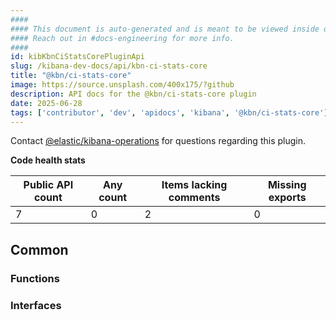 ```yaml
---
####
#### This document is auto-generated and is meant to be viewed inside our experimental, new docs system.
#### Reach out in #docs-engineering for more info.
####
id: kibKbnCiStatsCorePluginApi
slug: /kibana-dev-docs/api/kbn-ci-stats-core
title: "@kbn/ci-stats-core"
image: https://source.unsplash.com/400x175/?github
description: API docs for the @kbn/ci-stats-core plugin
date: 2025-06-28
tags: ['contributor', 'dev', 'apidocs', 'kibana', '@kbn/ci-stats-core']
---
```




Contact [@elastic/kibana-operations](https://github.com/orgs/elastic/teams/kibana-operations) for questions regarding this plugin.

**Code health stats**

| Public API count  | Any count | Items lacking comments | Missing exports |
|-------------------|-----------|------------------------|-----------------|
| 7 | 0 | 2 | 0 |

## Common

### Functions
<DocDefinitionList data={kbnCiStatsCoreObj.common.functions}/>

### Interfaces
<DocDefinitionList data={kbnCiStatsCoreObj.common.interfaces}/>

